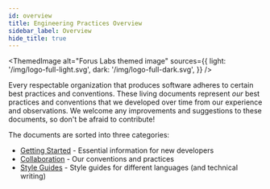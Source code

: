 ```yaml
---
id: overview
title: Engineering Practices Overview
sidebar_label: Overview
hide_title: true
---
```



<ThemedImage
  alt="Forus Labs themed image"
  sources={{
    light: '/img/logo-full-light.svg',
    dark: '/img/logo-full-dark.svg',
  }}
/>

Every respectable organization that produces software adheres to certain best practices and conventions. These living documents
represent _our_ best practices and conventions that we developed over time from our experience and observations. We welcome
any improvements and suggestions to these documents, so don't be afraid to contribute!

The documents are sorted into three categories:
* [Getting Started](./getting-started) - Essential information for new developers
* [Collaboration](./collaboration/git-gud.md) - Our conventions and practices
* [Style Guides](./style-guides) - Style guides for different languages (and technical writing)

